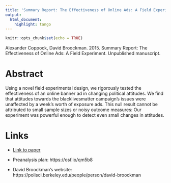 ```yaml
---
title: 'Summary Report: The Effectiveness of Online Ads: A Field Experiment'
output:
  html_document:
    highlight: tango
---
```


```r
knitr::opts_chunk$set(echo = TRUE)
```

Alexander Coppock, David Broockman. 2015. Summary Report: The Effectiveness of Online Ads: A Field Experiment. Unpublished manuscript.

# Abstract
Using a novel field experimental design, we rigorously tested the effectiveness of an online banner ad in changing political attitudes. We find that attitudes towards the blacklivesmatter campaign's issues were unaffected by a week's worth of exposure ads. This null result cannot be attributed to small sample sizes or noisy outcome measures: Our experiment was powerful enough to detect even small changes in attitudes.

# Links
 - <a href='coppock_broockman_2015.pdf'>Link to paper</a>
 - Preanalysis plan: https://osf.io/qm5b8 

- David Broockman's website: https://polisci.berkeley.edu/people/person/david-broockman

